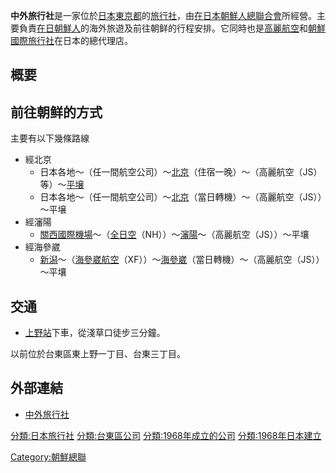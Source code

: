 {{Infobox Company
| company_name = 株式会社　中外旅行社
| company_name_en = Chugai Travel Co.,Ltd.
| company_logo =
| company_type =
| company_slogan =
| market_information =
| abbreviated_name =
| foundation = 1968年
| defunct =
| ROC_UBN = 
| location = {{JPN}}[[東京都|東京都]][[台東區|台東區]][[上野|上野]]7-2-6
| zip_code = 110-0005
| telephone_no = 
| key_people =韓正治
| industry = 旅遊業
| products =
| capital =
| revenue =
| operating_income =
| profit =
| market_value =
| num_employees =
| P/E ratio =
| earnings per share =
| Net asset value =
| accounting_period =
| parent =
| divisions =
| major_shareholder =
| subsid =
| homepage = {{URL|http://www.chugai-trv.co.jp/}}
| footnotes =
| width =
}}
{{Infobox East Asian
|title=中外旅行社
|tablewidth=
|context=north
|hangul=중외려행사
|hanja=中外旅行社
|rr=
|mr=
|kanji=中外旅行社
|hiragana=ちゅうがいりょこうしゃ
|hepburn=Chūgai Ryokōsha
}}
'''中外旅行社'''是一家位於[[日本|日本]][[東京都|東京都]]的[[旅行社|旅行社]]，由[[在日本朝鮮人總聯合會|在日本朝鮮人總聯合會]]所經營。主要負責[[在日朝鮮人|在日朝鮮人]]的海外旅遊及前往朝鲜的行程安排。它同時也是[[高麗航空|高麗航空]]和[[朝鮮國際旅行社|朝鮮國際旅行社]]在日本的總代理店。

==概要==

==前往朝鲜的方式==
主要有以下幾條路線

*經北京
**日本各地～（任一間航空公司）～[[北京市|北京]]（住宿一晚）～（高麗航空（JS）等）～[[平壤順安國際機場|平壌]]
**日本各地～（任一間航空公司）～[[首都機場|北京]]（當日轉機）～（高麗航空（JS））～平壌
*經瀋陽
**[[關西國際機場|關西國際機場]]～（[[全日空|全日空]]（NH））～[[瀋陽桃仙國際機場|瀋陽]]～（高麗航空（JS））～平壤
*經海參崴
**[[新潟機場|新潟]]～（[[海參崴航空|海參崴航空]]（XF））～[[海參崴國際機場|海參崴]]（當日轉機）～（高麗航空（JS））～平壤

==交通==
*[[上野站|上野站]]下車，從淺草口徒步三分鐘。

以前位於台東區東上野一丁目、台東三丁目。

==外部連結==
*[http://www.chugai-trv.co.jp/ 中外旅行社]{{Wayback|url=http://www.chugai-trv.co.jp/ |date=20131203000817 }}

{{朝鮮總聯}}
{{DEFAULTSORT:Chugairyokosha}}
[[分類:日本旅行社|分類:日本旅行社]]
[[分類:台東區公司|分類:台東區公司]]
[[分類:1968年成立的公司|分類:1968年成立的公司]]
[[分類:1968年日本建立|分類:1968年日本建立]]
[[Category:朝鮮總聯|Category:朝鮮總聯]]